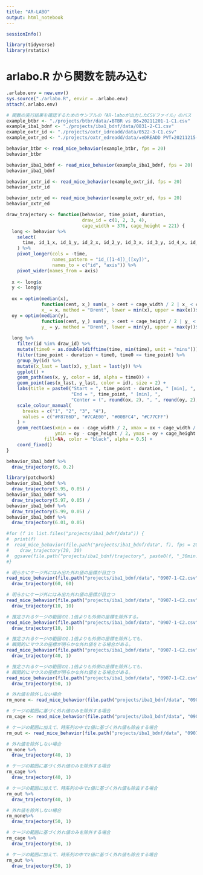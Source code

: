 ```yaml
---
title: "AR-LABO"
output: html_notebook
---
```


```r
sessionInfo()
```

```r
library(tidyverse)
library(rstatix)
```

# arlabo.R から関数を読み込む
```r
.arlabo.env = new.env()
sys.source("./arlabo.R", envir = .arlabo.env)
attach(.arlabo.env)
```

```r
# 関数の実行結果を確認するためのサンプルの「AR-laboが出力したCSVファイル」のパス
example_btbr <- "./projects/btbr/data/★BTBR vs B6★20211201-1-C1.csv"
example_iba1_bdnf <- "./projects/iba1_bdnf/data/0831-2-C1.csv"
example_oxtr_id <- "./projects/oxtr_idreadd/data/0522-3-C1.csv"
example_oxtr_ed <- "./projects/oxtr_edreadd/data/★eDREADD PVT★20211215-1-C1.csv"
```

```r
behavior_btbr <- read_mice_behavior(example_btbr, fps = 20)
behavior_btbr

behavior_iba1_bdnf <- read_mice_behavior(example_iba1_bdnf, fps = 20)
behavior_iba1_bdnf

behavior_oxtr_id <- read_mice_behavior(example_oxtr_id, fps = 20)
behavior_oxtr_id

behavior_oxtr_ed <- read_mice_behavior(example_oxtr_ed, fps = 20)
behavior_oxtr_ed
```

```r
draw_trajectory <- function(behavior, time_point, duration,
                            draw_id = c(1, 2, 3, 4),
                            cage_width = 376, cage_height = 221) {
  long <- behavior %>%
    select(
      time, id_1_x, id_1_y, id_2_x, id_2_y, id_3_x, id_3_y, id_4_x, id_4_y
    ) %>%
    pivot_longer(cols = -time, 
                 names_pattern = "id_([1-4])_([xy])",
                 names_to = c("id", "axis")) %>%
    pivot_wider(names_from = axis)
  
  x <- long$x
  y <- long$y
  
  ox = optim(median(x),
             function(cent, x_) sum(x_ > cent + cage_width / 2 | x_ < cent - cage_width / 2),
             x_ = x, method = "Brent", lower = min(x), upper = max(x))$par
  oy = optim(median(y),
             function(cent, y_) sum(y_ > cent + cage_height / 2 | y_ < cent - cage_height / 2),
             y_ = y, method = "Brent", lower = min(y), upper = max(y))$par
  
  long %>%
    filter(id %in% draw_id) %>%
    mutate(time0 = as.double(difftime(time, min(time), unit = "mins"))) %>%
    filter(time_point - duration < time0, time0 <= time_point) %>%
    group_by(id) %>%
    mutate(x_last = last(x), y_last = last(y)) %>%
    ggplot() +
    geom_path(aes(x, y, color = id, alpha = time0)) +
    geom_point(aes(x_last, y_last, color = id), size = 2) +
    labs(title = paste0("Start = ", time_point - duration, " [min], ",
                        "End = ", time_point, " [min], ",
                        "Center = (", round(ox, 2), ", ", round(oy, 2), ")")) +
    scale_colour_manual(
      breaks = c("1", "2", "3", "4"),
      values = c("#F8766D", "#7CAE00", "#00BFC4", "#C77CFF")
    ) + 
    geom_rect(aes(xmin = ox - cage_width / 2, xmax = ox + cage_width / 2,
                  ymin = oy - cage_height / 2, ymax = oy + cage_height / 2), 
              fill=NA, color = "black", alpha = 0.5) +
    coord_fixed()
}
```

```r
behavior_iba1_bdnf %>%
  draw_trajectory(6, 0.2)
```

```r
library(patchwork)
behavior_iba1_bdnf %>%
  draw_trajectory(5.95, 0.05) /
behavior_iba1_bdnf %>%
  draw_trajectory(5.97, 0.05) /
behavior_iba1_bdnf %>%
  draw_trajectory(5.99, 0.05) /
behavior_iba1_bdnf %>%
  draw_trajectory(6.01, 0.05)
```

```r
#for (f in list.files("projects/iba1_bdnf/data")) {
#  print(f)
#  read_mice_behavior(file.path("projects/iba1_bdnf/data", f), fps = 20) %>%
#    draw_trajectory(30, 30)
#  ggsave(file.path("projects/iba1_bdnf/trajectory", paste0(f, "_30min.png")), device = "png")
#}
```

```r
# 明らかにケージ外にはみ出た外れ値の座標が目立つ
read_mice_behavior(file.path("projects/iba1_bdnf/data", "0907-1-C2.csv"), fps = 20) %>%
  draw_trajectory(60, 60)
```

```r
# 明らかにケージ外にはみ出た外れ値の座標が目立つ
read_mice_behavior(file.path("projects/iba1_bdnf/data", "0907-1-C2.csv"), fps = 20) %>%
  draw_trajectory(10, 10)
```

```r
# 推定されるケージの範囲の1.1倍よりも外側の座標を除外する。
read_mice_behavior(file.path("projects/iba1_bdnf/data", "0907-1-C2.csv"), fps = 20, rm_cage_outlier = TRUE) %>%
  draw_trajectory(10, 10)
```


```r
# 推定されるケージの範囲の1.1倍よりも外側の座標を除外しても、
# 瞬間的にマウスの座標が明らかな外れ値をとる場合がある。
read_mice_behavior(file.path("projects/iba1_bdnf/data", "0907-1-C2.csv"), fps = 20, rm_cage_outlier = TRUE) %>%
  draw_trajectory(40, 1)
```

```r
# 推定されるケージの範囲の1.1倍よりも外側の座標を除外しても、
# 瞬間的にマウスの座標が明らかな外れ値をとる場合がある。
read_mice_behavior(file.path("projects/iba1_bdnf/data", "0907-1-C2.csv"), fps = 20, rm_cage_outlier = TRUE) %>%
  draw_trajectory(50, 1)
```

```r
# 外れ値を除外しない場合
rm_none <- read_mice_behavior(file.path("projects/iba1_bdnf/data", "0907-1-C2.csv"), fps = 20)

# ケージの範囲に基づく外れ値のみを除外する場合
rm_cage <- read_mice_behavior(file.path("projects/iba1_bdnf/data", "0907-1-C2.csv"), fps = 20, rm_cage_outlier = TRUE)

# ケージの範囲に加えて、時系列の中でz値に基づく外れ値も除去する場合
rm_out <- read_mice_behavior(file.path("projects/iba1_bdnf/data", "0907-1-C2.csv"), fps = 20, rm_z_outlier = TRUE, rm_cage_outlier = TRUE)
```

```r
# 外れ値を除外しない場合
rm_none %>%
  draw_trajectory(40, 1)
```

```r
# ケージの範囲に基づく外れ値のみを除外する場合
rm_cage %>%
  draw_trajectory(40, 1)
```

```r
# ケージの範囲に加えて、時系列の中でz値に基づく外れ値も除去する場合
rm_out %>%
  draw_trajectory(40, 1)
```

```r
# 外れ値を除外しない場合
rm_none%>%
  draw_trajectory(50, 1)
```

```r
# ケージの範囲に基づく外れ値のみを除外する場合
rm_cage %>%
  draw_trajectory(50, 1)
```

```r
# ケージの範囲に加えて、時系列の中でz値に基づく外れ値も除去する場合
rm_out %>%
  draw_trajectory(50, 1)
```


